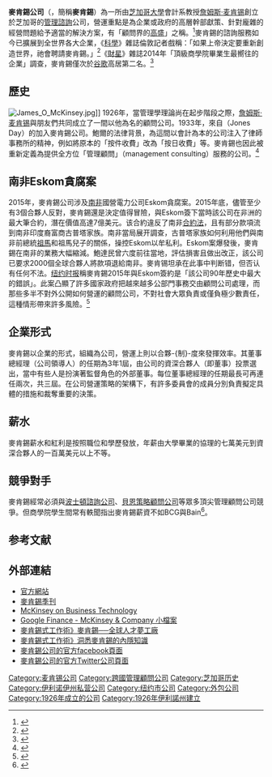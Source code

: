 {{多個問題|
{{Expand|time=2017-07-30T20:04:17+00:00}}
{{Refimprove|time=2017-07-30T20:04:17+00:00}}
{{expert}}
{{Expand language|1=en|status=yes|time=2022-05-23T12:43:37+00:00}}
}}
{{noteTA
|T=zh-cn:麦肯锡;zh-hk:麥健時;zh-tw:麥肯錫
|1=zh-hans:麦肯锡;zh-hk:麥健時;zh-tw:麥肯錫;
}}
{{Infobox Company |
  company_name   = 麥肯錫公司<br>McKinsey & Company |
  company_type   = 合夥公司|
  company_logo   = File:McKinsey Script Mark 2019.svg|
  foundation     = {{start date and age|1926}}|
  location       = 無 |
  key_people     = [[施南德|施南德]]|
  num_employees  =  30,000（2020）|
  revenue        = 100亿美元+（2018）<ref name="FT">{{cite news |title=McKinsey & Company |newspaper=[[Financial_Times|FT]] |url=https://www.ft.com/content/a874cbc8-1a4a-11e8-aaca-4574d7dabfb6 |accessdate=February 27, 2018 |archive-date=2019-04-27 |archive-url=https://web.archive.org/web/20190427135818/https://www.ft.com/content/a874cbc8-1a4a-11e8-aaca-4574d7dabfb6 |dead-url=no }}</ref>  |
  industry       = [[管理諮詢|管理諮詢]]| 
  products       = [[管理諮詢|解決方案服務]]|
  homepage       = {{URL|https://www.mckinsey.com}}
}}
'''麥肯錫公司'''（{{lang-en|McKinsey & Company}}，簡稱'''麥肯錫'''）為一所由[[芝加哥大學|芝加哥大學]]會計系教授[[詹姆斯·麦肯锡|詹姆斯·麦肯锡]]創立於芝加哥的[[管理諮詢|管理諮詢]]公司，營運重點是為企業或政府的高層幹部獻策、針對龐雜的經營問題給予適當的解決方案，有「顧問界的[[高盛|高盛]]」之稱。<ref name="McDonald 2014 p. 33">{{cite book|last=McDonald|first=D.|title=你所不知道的麥肯錫: 決定企業成敗的袐密影響力|publisher=遠見天下文化出版|series=財經企管|year=2014|isbn=978-986-320-540-1|url=https://books.google.com.tw/books?id=O4rFCgAAQBAJ&pg=PA33|language=zh|access-date=2022-05-23|page=33}}</ref>麥肯錫的諮詢服務如今已擴展到全世界各大企業，《[[科學|科學]]》雜誌倫敦記者戲稱：「如果上帝決定要重新創造世界，祂會聘請麥肯錫。」<ref name="McDonald 2014 p. 107">{{cite book|last=McDonald|first=D.|title=你所不知道的麥肯錫: 決定企業成敗的袐密影響力|publisher=遠見天下文化出版|series=財經企管|year=2014|isbn=978-986-320-540-1|url=https://books.google.com.tw/books?id=O4rFCgAAQBAJ&pg=PA107|language=zh|access-date=2022-05-23|page=107}}</ref>《[[財星|財星]]》雜誌2014年「頂級商學院畢業生最嚮往的企業」調查，麥肯錫僅次於[[谷歌|谷歌]]高居第二名。<ref>{{Cite web|title=Economic News - Latest Trends, Data and Forecasts on CNN Business|url=https://www.cnn.com/business/economy|access-date=2022-05-23|work=CNN}}</ref>

== 歷史 ==
[[File:James_O_McKinsey.jpg|thumb]]]]
1926年，當管理學理論尚在起步階段之際，[[詹姆斯·麦肯锡|詹姆斯·麦肯锡]]與朋友們共同成立了一間以他為名的顧問公司。1933年，來自{{Link-en|眾達法律事務所|Jones Day}}（Jones Day）的{{Link-en|馬文.鮑爾|Marvin Bower}}加入麥肯錫公司。鮑爾的法律背景，為這間以會計為本的公司注入了律師事務所的精神，例如將原本的「按件收費」改為「按日收費」等。麥肯錫也因此被重新定義為提供全方位「管理顧問」（management consulting）服務的公司。<ref>{{Cite web|title=麥肯錫─全球商業人才的「夢工廠」|url=|access-date=2022-05-23|date=2012-03-20|work=經理人|language=zh-Hant-TW}}</ref>

== 南非Eskom貪腐案 ==
2015年，麥肯錫公司涉及[[南非|南非]]國營電力公司Eskom貪腐案。2015年底，儘管至少有3個合夥人反對，麥肯錫還是決定值得冒險，與Eskom簽下當時該公司在非洲的最大筆合約，潛在價值高達7億美元。该合約違反了南非[[合同法|合約法]]，且有部分款項流到南非印度裔富商古普塔家族。南非當局展开調查，古普塔家族如何利用他們與南非前總統[[雅各布·祖玛|祖馬]]和祖馬兒子的關係，操控Eskom以牟私利。Eskom案爆發後，麥肯錫在南非的業務大幅縮減。鮑達民曾六度前往當地，評估損害且做出改正，該公司已要求2000個全球合夥人將款項退給南非。麥肯锡坦承在此事中判断错，但否认有任何不法。[[纽约时报|纽约时报]]稱麥肯錫2015年與Eskom簽約是「該公司90年歷史中最大的錯誤」。此案凸顯了許多國家政府把越來越多公部門事務交由顧問公司處理，而那些多半不對外公開如何營運的顧問公司，不對社會大眾負責或僅負極少數責任，這種情形帶來許多風險。<ref>{{Cite news|url=https://www.worldjournal.com/5638579/article-紐時：麥肯錫如何犯下「90年來最大錯誤」/?ismobile=true|title=紐時：麥肯錫如何犯下「90年來最大錯誤」|author=馮克芸|date=2018-06-27|work=世界日报|accessdate=2018-12-18}}{{Dead link|date=2019年12月 |bot=InternetArchiveBot |fix-attempted=yes }}</ref>

== 企業形式 ==
麥肯錫以企業的形式，組織為公司，營運上則以合夥-{制}-度來發揮效率。其董事總經理（公司領導人）的任期為3年1屆，由公司的資深合夥人（即董事）投票選出，當中有些人是扮演著監督角色的外部董事。每位董事總經理的任期最長可再連任兩次，共三屆。在公司營運策略的架構下，有許多委員會的成員分別負責擬定具體的措施和裁奪重要的決策。

== 薪水 ==
麥肯錫薪水和紅利是按照職位和學歷發放，年薪由大學畢業的協理的七萬美元到資深合夥人的一百萬美元以上不等。{{来源请求}}

== 競爭對手 ==
麥肯錫經常必須與[[波士頓諮詢公司|波士頓諮詢公司]]、[[貝恩策略顧問公司|貝恩策略顧問公司]]等眾多頂尖管理顧問公司競爭。但商學院學生間常有軼聞指出麥肯錫薪資不如BCG與Bain<ref>{{cite web |author1=小金斧 |title=商管學生的夢幻職業? 帶你一窺管理顧問業的職涯發展! |url=https://goldenaxes.net/consulting_career/ |website=小金斧}}</ref>。

== 参考文献 ==
{{Reflist}}

== 外部連結 ==
* [https://www.mckinsey.com 官方網站]{{en}}
* [http://www.mckinseyquarterly.com/ 麥肯錫季刊]{{Wayback|url=http://www.mckinseyquarterly.com/ |date=20120204204157 }}{{en}}
* [http://www.mckinseyonit.com/ McKinsey on Business Technology]{{Dead link}}{{en}}
* [http://finance.google.com/finance?q=mckinsey&ie=UTF-8&oe=utf-8&rls=org.mozilla:en-US:official&client=firefox-a&um=1&sa=N&tab=we Google Finance - McKinsey & Company 小檔案]{{Wayback|url=http://finance.google.com/finance?q=mckinsey&ie=UTF-8&oe=utf-8&rls=org.mozilla:en-US:official&client=firefox-a&um=1&sa=N&tab=we |date=20081011100640 }}{{en}}
* [http://mag.udn.com/mag/newsstand/storypage.jsp?f_MAIN_ID=206&f_SUB_ID=1983&f_ART_ID=187320 麥肯錫式工作術》麥肯錫──全球人才夢工廠]
* [http://mag.udn.com/mag/newsstand/storypage.jsp?f_ART_ID=187321 麥肯錫式工作術》洞悉麥肯錫的內隱知識]
* [https://www.facebook.com/McKinseyChina/info 麥肯錫公司的官方facebook頁面]
* [https://twitter.com/McKinseyChina 麥肯錫公司的官方Twitter公司頁面]

{{咨询}}
{{Authority control}}
[[Category:麦肯锡公司|Category:麦肯锡公司]]
[[Category:跨國管理顧問公司|Category:跨國管理顧問公司]]
[[Category:芝加哥历史|Category:芝加哥历史]]
[[Category:伊利诺伊州私营公司|Category:伊利诺伊州私营公司]]
[[Category:纽约市公司|Category:纽约市公司]]
[[Category:外包公司|Category:外包公司]]
[[Category:1926年成立的公司|Category:1926年成立的公司]]
[[Category:1926年伊利諾州建立|Category:1926年伊利諾州建立]]